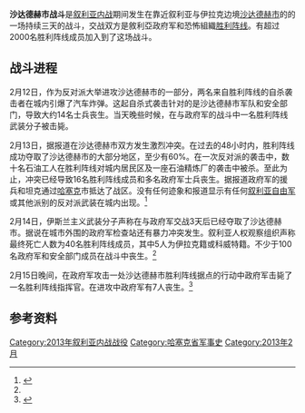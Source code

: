 {{Infobox military conflict 
|partof=[[叙利亚内战|叙利亚内战]]
|conflict=沙达德赫市战斗
|date=2013年2月12日至14日<br/>（3天）
|place=[[叙利亚|叙利亚]]沙达德赫市
|result=[[努斯拉陣線|胜利阵线]]获胜
|combatant1={{Flagicon image|Flag of Jabhat al-Nusra.jpg}} [[努斯拉陣線|胜利阵线]]
|combatant2={{Flagicon|Syria}} 叙利亚政府
*叙利亚政府军
|commander1=阿布·穆罕默德·約拉尼 
|commander2=未知
|units1=未知
|units2=叙利亚陆军第110独立团
|strength1=2000名武装分子
|strength2=250名政府军
|casualties1=40人丧生<ref>{{cite web |url=http://www.naharnet.com/stories/71910-jihadists-seize-syria-town-on-i |author=Naharnet Newsdesk |title=Rebels Seize Syria Town on Iraq Border, Shoot down Two Warplanes in Idlib |date=2013-02-14 |deadurl=no |accessdate=2013-02-17 |archive-date=2017-10-10 |archive-url=https://web.archive.org/web/20171010002904/http://www.naharnet.com/stories/71910-jihadists-seize-syria-town-on-i }}</ref><ref name="SOHR"/>
|casualties2=100人丧生<ref name="SOHR">{{cite web |url=https://www.facebook.com/syriaohr/posts/337519286356416 |title=Preliminary death toll for Thursday 14/2/2013 |deadurl=no |accessdate=2013-02-17}}</ref>
|casualties3=
}}
'''沙达德赫市战斗'''是[[叙利亚内战|叙利亚内战]]期间发生在靠近叙利亚与伊拉克边境[[沙达德赫市|沙达德赫市]]的的一场持续三天的战斗，交战双方是敘利亞政府军和恐怖組織[[努斯拉陣線|胜利阵线]]。有超过2000名胜利阵线成员加入到了这场战斗。

==战斗进程==

2月12日，作为反对派大举进攻沙达德赫市的一部分，两名来自胜利阵线的自杀袭击者在城内引爆了汽车炸弹。这起自杀式袭击针对的是沙达德赫市军队和安全部门，导致大约14名士兵丧生。当天晚些时候，在与政府军的战斗中一名胜利阵线武装分子被击毙。

2月13日，据报道在沙达德赫市双方发生激烈冲突。在过去的48小时内，胜利阵线成功夺取了沙达德赫市的大部分地区，至少有60%。在一次反对派的袭击中，数十名石油工人在胜利阵线对城内居民区及一座石油精炼厂的袭击中被杀。至此为止，冲突已经导致16名胜利阵线成员和多名政府军士兵丧生。据报道政府军的援兵和坦克通过[[哈塞克|哈塞克]]市抵达了战区。没有任何迹象和报道显示有任何[[叙利亚自由军|叙利亚自由军]]或其他派别的反对派武装在城内出现。<ref>{{cite web |url=https://now.mmedia.me/ib/en/nowsyrialatest%20news/jihadists-seize-syria-town-on-iraq-border |title=Jihadists seize Syria town on Iraq border |author=AFP |date=2013-02-14 |deadurl=yes |accessdate=2013-02-17 |archiveurl=https://web.archive.org/web/20130801082344/https://now.mmedia.me/ib/en/nowsyrialatest%20news/jihadists-seize-syria-town-on-iraq-border |archivedate=2013-08-01 }}</ref>

2月14日，伊斯兰主义武装分子声称在与政府军交战3天后已经夺取了沙达德赫市。据说在城市外围的政府军检查站还有暴力冲突发生。叙利亚人权观察组织声称最终死亡人数为40名胜利阵线成员，其中5人为伊拉克籍或科威特籍。不少于100名政府军和安全部门成员在战斗中丧生。<ref name="SOHR" />

2月15日晚间，在政府军攻击一处沙达德赫市胜利阵线据点的行动中政府军击毙了一名胜利阵线指挥官。在进攻中政府军有7人丧生。<ref>{{cite web |url=http://www.arabnews.com/assad-troops-battle-rebels-near-airports-golan |author=arabnews.com |title=Assad troops battle rebels near airports, Golan |date=2013-02-16 |accessdate=2013-02-17 |archive-date=2013-02-16 |archive-url=https://web.archive.org/web/20130216202140/http://arabnews.com/assad-troops-battle-rebels-near-airports-golan |dead-url=no }}</ref>

==参考资料==
{{Reflist}}

[[Category:2013年叙利亚内战战役|Category:2013年叙利亚内战战役]]
[[Category:哈塞克省军事史|Category:哈塞克省军事史]]
[[Category:2013年2月|Category:2013年2月]]